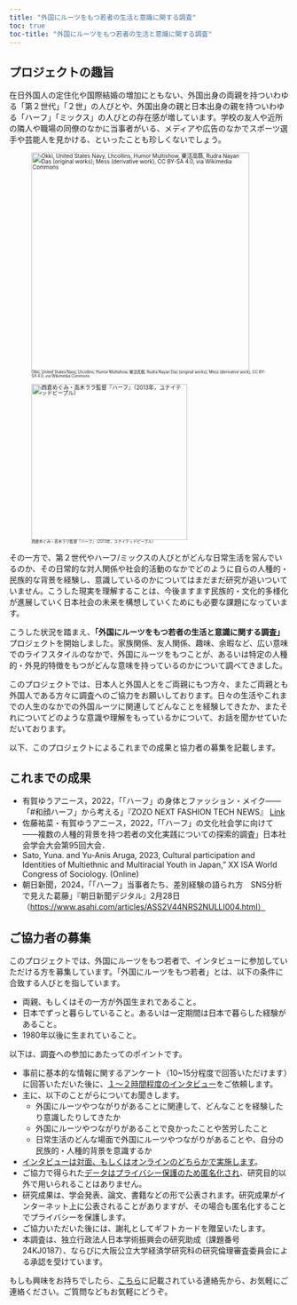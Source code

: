 ```yaml
---
title: "外国にルーツをもつ若者の生活と意識に関する調査"
toc: true
toc-title: "外国にルーツをもつ若者の生活と意識に関する調査"
---
```


## プロジェクトの趣旨

在日外国人の定住化や国際結婚の増加にともない、外国出身の両親を持ついわゆる「第２世代」「２世」の人びとや、外国出身の親と日本出身の親を持ついわゆる「ハーフ」「ミックス」の人びとの存在感が増しています。学校の友人や近所の隣人や職場の同僚のなかに当事者がいる、メディアや広告のなかでスポーツ選手や芸能人を見かける、といったことも珍しくないでしょう。

::: {layout-ncol="2" style="font-size: 70%; line-height:1.0"}
![[Okki, United States Navy, Lhcollins, Humor Multishow, 樂活高縣, Rudra Nayan Das (original works); Mess (derivative work), CC BY-SA 4.0, via Wikimedia Commons]{style="font-size: 70%; line-height:1.0"}](img/Hafu_Collage.jpg){fig-align="center" width="393"}

![[西倉めぐみ・高木ララ監督『ハーフ』（2013年，ユナイテッドピープル）]{style="font-size: 70%; line-height:1.0"}](img/hafu1.jpg){fig-align="center" width="281"}
:::

その一方で、第２世代やハーフ/ミックスの人びとがどんな日常生活を営んでいるのか、その日常的な対人関係や社会的活動のなかでどのように自らの人種的・民族的な背景を経験し、意識しているのかについてはまだまだ研究が追いついていません。こうした現実を理解することは、今後ますます民族的・文化的多様化が進展していく日本社会の未来を構想していくためにも必要な課題になっています。

こうした状況を踏まえ、**「外国にルーツをもつ若者の生活と意識に関する調査」**プロジェクトを開始しました。家族関係、友人関係、趣味、余暇など、広い意味でのライフスタイルのなかで、外国にルーツをもつことが、あるいは特定の人種的・外見的特徴をもつがどんな意味を持っているのかについて調べてきました。

このプロジェクトでは、日本人と外国人とをご両親にもつ方々、またご両親とも外国人である方々に調査へのご協力をお願いしております。日々の生活やこれまでの人生のなかでの外国ルーツに関連してどんなことを経験してきたか、またそれについてどのような意識や理解をもっているかについて、お話を聞かせていただいております。

以下、このプロジェクトによるこれまでの成果と協力者の募集を記載します。

## これまでの成果

-   有賀ゆうアニース，2022，「「ハーフ」の身体とファッション・メイク――「#和顔ハーフ」から考える」『ZOZO NEXT FASHION TECH NEWS』 [Link](https://fashiontechnews.zozo.com/series/series_fashion_technology/ariga_yu_anis)
-   佐藤祐菜・有賀ゆうアニース，2022，「「ハーフ」の文化社会学に向けて——複数の人種的背景を持つ若者の文化実践についての探索的調査」日本社会学会大会第95回大会．
-   Sato, Yuna. and Yu-Anis Aruga, 2023, Cultural participation and Identities of Multiethnic and Multiracial Youth in Japan,” XX ISA World Congress of Sociology. (Online)
-   朝日新聞，2024，「「ハーフ」当事者たち、差別経験の語られ方　SNS分析で見えた葛藤」『朝日新聞デジタル』2月28日 （<https://www.asahi.com/articles/ASS2V44NRS2NULLI004.html）>

## ご協力者の募集

このプロジェクトでは、外国にルーツをもつ若者で、インタビューに参加していただける方を募集しています。「外国にルーツをもつ若者」とは、以下の条件に合致する人びとを指しています。

-   両親、もしくはその一方が外国生まれであること。
-   日本でずっと暮らしていること。あるいは一定期間は日本で暮らした経験があること。
-   1980年以後に生まれていること。

以下は、調査への参加にあたってのポイントです。

-   事前に基本的な情報に関するアンケート（10\~15分程度で回答いただけます）に回答いただいた後に、[１〜２時間程度のインタビュー]{.underline}をご依頼します。
-   主に、以下のことがらについてお聞きします。
    -   外国にルーツやつながりがあることに関連して、どんなことを経験したり意識したりしてきたか
    -   外国にルーツやつながりがあることで良かったことや苦労したこと
    -   日常生活のどんな場面で外国にルーツやつながりがあることや、自分の民族的・人種的背景を意識するか
-   [インタビューは対面、もしくはオンラインのどちらかで実施します]{.underline}。
-   ご協力で得られた[データはプライバシー保護のため匿名化され]{.underline}、研究目的以外で用いられることはありません。
-   研究成果は、学会発表、論文、書籍などの形で公表されます。研究成果がインターネット上に公表されることがありますが、その場合も匿名化することでプライバシーを保護します。
-   ご協力いただいた後には、謝礼としてギフトカードを贈呈いたします。
-   本調査は、独立行政法人日本学術振興会の研究助成（課題番号 24KJ0187）、ならびに大阪公立大学経済学研究科の研究倫理審査委員会による承認を受けています。

もしも興味をお持ちでしたら、[こちら](contact.qmd)に記載されている連絡先から、お気軽にご連絡ください。ご質問などもお気軽にどうぞ。

